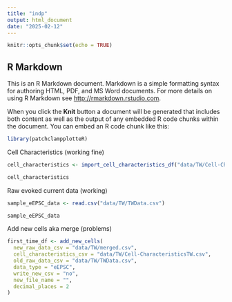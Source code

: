 ```yaml
---
title: "indp"
output: html_document
date: "2025-02-12"
---
```


```r
knitr::opts_chunk$set(echo = TRUE)
```

## R Markdown

This is an R Markdown document. Markdown is a simple formatting syntax for authoring HTML, PDF, and MS Word documents. For more details on using R Markdown see <http://rmarkdown.rstudio.com>.

When you click the **Knit** button a document will be generated that includes both content as well as the output of any embedded R code chunks within the document. You can embed an R code chunk like this:

```r
library(patchclampplotteR)
```

Cell Characteristics (working fine)
```r
cell_characteristics <- import_cell_characteristics_df("data/TW/Cell-CharacteristicsTW.csv")

cell_characteristics
```

Raw evoked current data (working)
```r
sample_eEPSC_data <- read.csv("data/TW/TWData.csv")

sample_eEPSC_data
```

Add new cells aka merge (problems)
```r
first_time_df <- add_new_cells(
  new_raw_data_csv = "data/TW/merged.csv",
  cell_characteristics_csv = "data/TW/Cell-CharacteristicsTW.csv",
  old_raw_data_csv = "data/TW/TWData.csv",
  data_type = "eEPSC",
  write_new_csv = "no",
  new_file_name = "",
  decimal_places = 2
)
```
